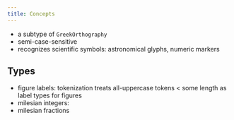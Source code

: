 ```yaml
---
title: Concepts
---
```



- a subtype of `GreekOrthography`
- semi-case-sensitive
- recognizes scientific symbols: astronomical glyphs, numeric markers


## Types

- figure labels: tokenization treats all-uppercase tokens < some length as label types for figures
- milesian integers:
- milesian fractions